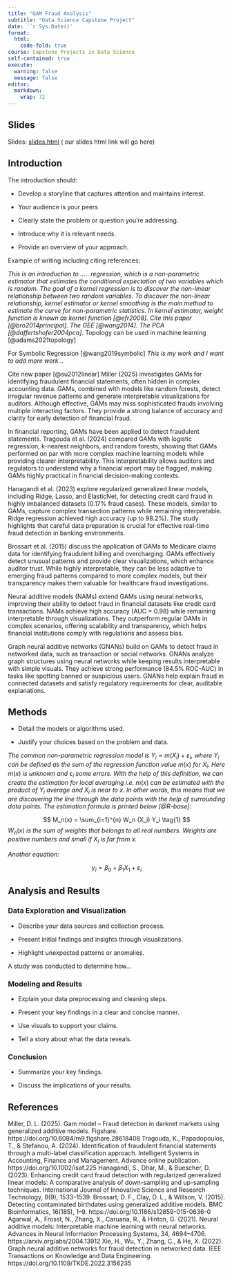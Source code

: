 ---
title: "GAM Fraud Analysis"
subtitle: "Data Science Capstone Project"
date: '`r Sys.Date()'
format: 
  html:
    code-fold: true
course: Capstone Projects in Data Science
self-contained: true
execute: 
  warning: false
  message: false
editor:
  markdown: 
    wrap: 72
---

## Slides 

Slides: [slides.html](slides.html){target="_blank"} ( our slides html
link will go here)

## Introduction

The introduction should:

-   Develop a storyline that captures attention and maintains interest.

-   Your audience is your peers

-   Clearly state the problem or question you're addressing.

<!-- -->

-   Introduce why it is relevant needs.

-   Provide an overview of your approach.

Example of writing including citing references:

*This is an introduction to ..... regression, which is a non-parametric
estimator that estimates the conditional expectation of two variables
which is random. The goal of a kernel regression is to discover the
non-linear relationship between two random variables. To discover the
non-linear relationship, kernel estimator or kernel smoothing is the
main method to estimate the curve for non-parametric statistics. In
kernel estimator, weight function is known as kernel function
[@efr2008]. Cite this paper [@bro2014principal]. The GEE [@wang2014].
The PCA [@daffertshofer2004pca]*. Topology can be used in machine
learning [@adams2021topology]

For Symbolic Regression [@wang2019symbolic] *This is my work and I want
to add more work...*

Cite new paper [@su2012linear]
Miller (2025) investigates GAMs for identifying fraudulent financial statements, often hidden in complex accounting data. GAMs, combined with models like random forests, detect irregular revenue patterns and generate interpretable visualizations for auditors. Although effective, GAMs may miss sophisticated frauds involving multiple interacting factors. They provide a strong balance of accuracy and clarity for early detection of financial fraud.

In financial reporting, GAMs have been applied to detect fraudulent statements. Tragouda et al. (2024) compared GAMs with logistic regression, k-nearest neighbors, and random forests, showing that GAMs performed on par with more complex machine learning models while providing clearer interpretability. This interpretability allows auditors and regulators to understand why a financial report may be flagged, making GAMs highly practical in financial decision-making contexts.

Hanagandi et al. (2023) explore regularized generalized linear models, including Ridge, Lasso, and ElasticNet, for detecting credit card fraud in highly imbalanced datasets (0.17% fraud cases). These models, similar to GAMs, capture complex transaction patterns while remaining interpretable. Ridge regression achieved high accuracy (up to 98.2%). The study highlights that careful data preparation is crucial for effective real-time fraud detection in banking environments.

Brossart et al. (2015) discuss the application of GAMs to Medicare claims data for identifying fraudulent billing and overcharging. GAMs effectively detect unusual patterns and provide clear visualizations, which enhance auditor trust. While highly interpretable, they can be less adaptive to emerging fraud patterns compared to more complex models, but their transparency makes them valuable for healthcare fraud investigations.

Neural additive models (NAMs) extend GAMs using neural networks, improving their ability to detect fraud in financial datasets like credit card transactions. NAMs achieve high accuracy (AUC = 0.98) while remaining interpretable through visualizations. They outperform regular GAMs in complex scenarios, offering scalability and transparency, which helps financial institutions comply with regulations and assess bias.

Graph neural additive networks (GNANs) build on GAMs to detect fraud in networked data, such as transaction or social networks. GNANs analyze graph structures using neural networks while keeping results interpretable with simple visuals. They achieve strong performance (84.5% ROC-AUC) in tasks like spotting banned or suspicious users. GNANs help explain fraud in connected datasets and satisfy regulatory requirements for clear, auditable explanations.

## Methods

-   Detail the models or algorithms used.

-   Justify your choices based on the problem and data.

*The common non-parametric regression model is*
$Y_i = m(X_i) + \varepsilon_i$*, where* $Y_i$ *can be defined as the sum
of the regression function value* $m(x)$ *for* $X_i$*. Here* $m(x)$ *is
unknown and* $\varepsilon_i$ *some errors. With the help of this
definition, we can create the estimation for local averaging i.e.*
$m(x)$ *can be estimated with the product of* $Y_i$ *average and* $X_i$
*is near to* $x$*. In other words, this means that we are discovering
the line through the data points with the help of surrounding data
points. The estimation formula is printed below [@R-base]:*

$$
M_n(x) = \sum_{i=1}^{n} W_n (X_i) Y_i  \tag{1}
$$$W_n(x)$ *is the sum of weights that belongs to all real numbers.
Weights are positive numbers and small if* $X_i$ *is far from* $x$*.*

*Another equation:*

$$
y_i = \beta_0 + \beta_1 X_1 +\varepsilon_i
$$

## Analysis and Results

### Data Exploration and Visualization

-   Describe your data sources and collection process.

-   Present initial findings and insights through visualizations.

-   Highlight unexpected patterns or anomalies.

A study was conducted to determine how...

### Modeling and Results

-   Explain your data preprocessing and cleaning steps.

-   Present your key findings in a clear and concise manner.

-   Use visuals to support your claims.

-   Tell a story about what the data reveals.

### Conclusion

-   Summarize your key findings.

-   Discuss the implications of your results.

## References


Miller, D. L. (2025). Gam model – Fraud detection in darknet markets using generalized additive models. Figshare. https://doi.org/10.6084/m9.figshare.28618408
Tragouda, K., Papadopoulos, T., & Stefanou, A. (2024). Identification of fraudulent financial statements through a multi-label classification approach. Intelligent Systems in Accounting, Finance and Management. Advance online publication. https://doi.org/10.1002/isaf.225
Hanagandi, S., Dhar, M., & Buescher, D. (2023). Enhancing credit card fraud detection with regularized generalized linear models: A comparative analysis of down-sampling and up-sampling techniques. International Journal of Innovative Science and Research Technology, 8(9), 1533–1539.
Brossart, D. F., Clay, D. L., & Willson, V. (2015). Detecting contaminated birthdates using generalized additive models. BMC Bioinformatics, 16(185), 1–9. https://doi.org/10.1186/s12859-015-0636-0
Agarwal, A., Frosst, N., Zhang, X., Caruana, R., & Hinton, G. (2021). Neural additive models: Interpretable machine learning with neural networks. Advances in Neural Information Processing Systems, 34, 4694–4706. https://arxiv.org/abs/2004.13912
Xie, H., Wu, Y., Zhang, C., & He, X. (2022). Graph neural additive networks for fraud detection in networked data. IEEE Transactions on Knowledge and Data Engineering. https://doi.org/10.1109/TKDE.2022.3156235




